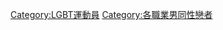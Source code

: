 {{commons cat|Gay sportspeople}}
[[Category:LGBT運動員|Category:LGBT運動員]]
[[Category:各職業男同性戀者|Category:各職業男同性戀者]]
